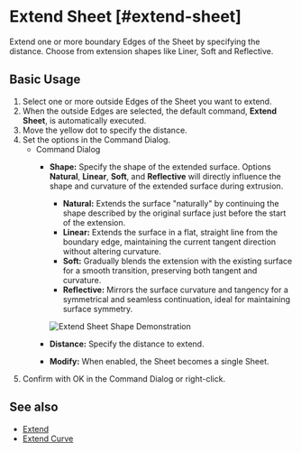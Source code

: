 
# Extend Sheet [#extend-sheet]

<Reference shortcut="" command="Extend Sheet" button="" />

Extend one or more boundary Edges of the Sheet by specifying the distance. Choose from extension shapes like Liner, Soft and Reflective.

## Basic Usage

1. Select one or more outside Edges of the Sheet you want to extend.
2. When the outside Edges are selected, the default command, **Extend Sheet**, is automatically executed.
3. Move the yellow dot to specify the distance.
4. Set the options in the Command Dialog.
    - <Kst>Command Dialog</Kst>
        - **Shape:** Specify the shape of the extended surface. Options **Natural**, **Linear**, **Soft**, and **Reflective** will directly influence the shape and curvature of the extended surface during extrusion.
            - **Natural:** Extends the surface "naturally" by continuing the shape described by the original surface just before the start of the extension.
            - **Linear:** Extends the surface in a flat, straight line from the boundary edge, maintaining the current tangent direction without altering curvature.
            - **Soft:** Gradually blends the extension with the existing surface for a smooth transition, preserving both tangent and curvature.
            - **Reflective:** Mirrors the surface curvature and tangency for a symmetrical and seamless continuation, ideal for maintaining surface symmetry.

            ![Extend Sheet Shape Demonstration](/img/extend-sheet-shape.png)

        - **Distance:** Specify the distance to extend.
        - **Modify:** When enabled, the Sheet becomes a single Sheet.
5. Confirm with OK in the Command Dialog or right-click.

<VideoPlayer fileName="extend-sheet"/>

## See also
- [Extend](extend)
- [Extend Curve](/sketch/extend-curve)